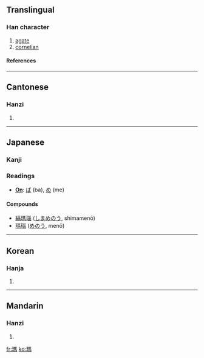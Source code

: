 {{see|玛}}

==Translingual==
===Han character===
{{Han char|rn=96|rad=玉|as=10|sn=14|four=1112<sub>7</sub>|canj=一土尸手火 (MGSQF)}}
# [[agate]]
# [[cornelian]]
====References====
{{Han ref|kx=0739.090|dkj=21156|dj=1149.140|hdz=21130.090|uh=746A|ud=29802|bh=BABF|bd=47807}}

----
==Cantonese==
===Hanzi===
{{yue-hanzi|jyut=|y=ma5}}
# {{defn|Cantonese}}

----
==Japanese==
===Kanji===
===Readings===
* '''[[On]]''': [[ば]] (ba), [[め]] (me)
====Compounds====
*[[縞瑪瑙]] ([[しまめのう]], shimamenō)
*[[瑪瑙]] ([[めのう]], menō)
----
==Korean==
===Hanja===
{{ko-hanja|hangeul=마|eumhun=|rv=ma|mr=ma|y=ma}}
# {{defn|Korean}}

----
==Mandarin==
===Hanzi===
{{cmn-hanzi|sim=玛|pin=[[mǎ]] ([[ma3]]), [[tiàn]] ([[tian4]])|wg=ma<sup>3</sup>, t'ien<sup>4</sup>}}
# {{defn|Mandarin}}

[[fr:瑪]]
[[ko:瑪]]